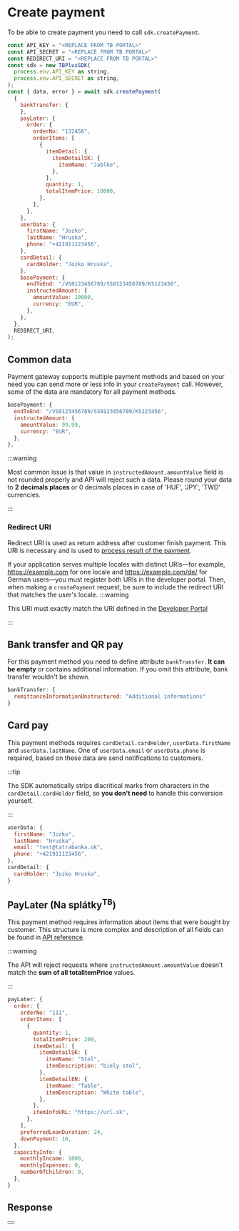 
# Create payment

To be able to create payment you need to call `sdk.createPayment`.

```javascript
const API_KEY = "<REPLACE FROM TB PORTAL>"
const API_SECRET = "<REPLACE FROM TB PORTAL>"
const REDIRECT_URI = "<REPLACE FROM TB PORTAL>"
const sdk = new TBPlusSDK(
  process.env.API_KEY as string,
  process.env.API_SECRET as string,
);
const { data, error } = await sdk.createPayment(
  {
    bankTransfer: {
    },
    payLater: {
      order: {
        orderNo: "132456",
        orderItems: [
          {
            itemDetail: {
              itemDetailSK: {
                itemName: "Jablko",
              },
            },
            quantity: 1,
            totalItemPrice: 10000,
          },
        ],
      },
    },
    userData: {
      firstName: "Jozko",
      lastName: "Hruska",
      phone: "+421911123456",
    },
    cardDetail: {
      cardHolder: "Jozko Hruska",
    },
    basePayment: {
      endToEnd: "/VS0123456789/SS0123456789/KS123456",
      instructedAmount: {
        amountValue: 10000,
        currency: "EUR",
      },
    },
  },
  REDIRECT_URI,
);
```

## Common data

Payment gateway supports multiple payment methods and based on your need you can send more or less info in your `createPayment` call.
However, some of the data are mandatory for all payment methods.

```javascript
basePayment: {
  endToEnd: "/VS0123456789/SS0123456789/KS123456",
  instructedAmount: {
    amountValue: 99.99,
    currency: "EUR",
  },
},
```

:::warning

Most common issue is that value in `instructedAmount.amountValue` field is not rounded properly and API will reject such a data.
Please round your data to **2 decimals places** or 0 decimals places in case of 'HUF', 'JPY', 'TWD' currencies.

:::

### Redirect URI

Redirect URI is used as return address after customer finish payment. This URI is necessary and is used to [process result of the payment](/docs/libraries/node/v1/process_payment).

If your application serves multiple locales with distinct URIs—for example, https://example.com for one locale and https://example.com/de/ for German users—you must register both URIs in the developer portal.
Then, when making a `createPayment` request, be sure to include the redirect URI that matches the user's locale.
:::warning

This URI must exactly match the URI defined in the [Developer Portal](https://developer.tatrabanka.sk/pages/devportal/sk/#/)

:::

## Bank transfer and QR pay

For this payment method you need to define attribute `bankTransfer`. **It can be empty** or contains additional information.
If you omit this attribute, bank transfer wouldn't be shown.

```javascript
bankTransfer: {
  remittanceInformationUnstructured: "Additional informations"
}
```

## Card pay

This payment methods requires `cardDetail.cardHolder`, `userData.firstName` and `userData.lastName`.
One of `userData.email` or `userData.phone` is required, based on these data are send notifications to customers.

:::tip

The SDK automatically strips diacritical marks from characters in the `cardDetail.cardHolder` field, so **you don't need** to handle this conversion yourself.

:::

```javascript
userData: {
  firstName: "Jozko",
  lastName: "Hruska",
  email: "test@tatrabanka.ok",
  phone: "+421911123456",
},
cardDetail: {
  cardHolder: "Jozko Hruska",
}
```

## PayLater (Na splátky<sup>TB</sup>)

This payment method requires information about items that were bought by customer.
This structure is more complex and description of all fields can be found in [API reference](/docs/api/initiate-payment).

:::warning

The API will reject requests where `instructedAmount.amountValue` doesn't match the **sum of all totalItemPrice** values.

:::

```javascript
payLater: {
  order: {
    orderNo: "111",
    orderItems: [
      {
        quantity: 1,
        totalItemPrice: 200,
        itemDetail: {
          itemDetailSK: {
            itemName: "Stol",
            itemDescription: "biely stol",
          },
          itemDetailEN: {
            itemName: "Table",
            itemDescription: "White table",
          },
        },
        itemInfoURL: "https://url.sk",
      },
    ],
    preferredLoanDuration: 24,
    downPayment: 10,
  },
  capacityInfo: {
    monthlyIncome: 1000,
    monthlyExpenses: 0,
    numberOfChildren: 0,
  },
}
```

## Response

<Button label="See full API reference" link="/docs/api/initiate-payment"/>